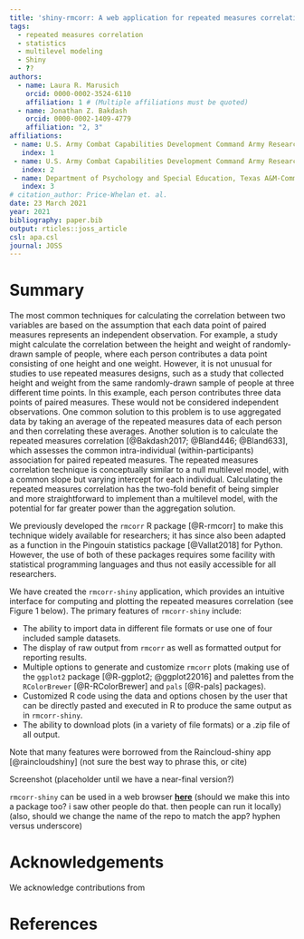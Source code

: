 ```yaml
---
title: 'shiny-rmcorr: A web application for repeated measures correlation'
tags:
  - repeated measures correlation
  - statistics
  - multilevel modeling
  - Shiny
  - ??
authors:
  - name: Laura R. Marusich
    orcid: 0000-0002-3524-6110
    affiliation: 1 # (Multiple affiliations must be quoted)
  - name: Jonathan Z. Bakdash
    orcid: 0000-0002-1409-4779
    affiliation: "2, 3"
affiliations:
 - name: U.S. Army Combat Capabilities Development Command Army Research Laboratory South at the University of Texas at Arlington
   index: 1
 - name: U.S. Army Combat Capabilities Development Command Army Research Laboratory South at the University of Texas at Dallas
   index: 2
 - name: Department of Psychology and Special Education, Texas A&M-Commerce
   index: 3
# citation_author: Price-Whelan et. al.
date: 23 March 2021
year: 2021
bibliography: paper.bib
output: rticles::joss_article
csl: apa.csl
journal: JOSS
---
```


# Summary

The most common techniques for calculating the correlation between two variables are based
on the assumption that each data point of paired measures represents an independent
observation. For example, a study might calculate the correlation between the height and 
weight of randomly-drawn sample of people, where each person contributes a data point
consisting of one height and one weight. However, it is not unusual for studies to use
repeated measures designs, such as a study that collected height and weight from the same 
randomly-drawn sample of people at three different time points. In this example, each 
person contributes three data points of paired measures. These would not be considered 
independent observations. One common solution to this problem is to use aggregated data
by taking an average of the repeated measures data of each person and then correlating 
these averages. Another solution is to calculate the repeated measures correlation 
[@Bakdash2017; @Bland446; @Bland633], which assesses the common intra-individual 
(within-participants) association for paired repeated measures. The repeated measures correlation technique
is conceptually similar to a null multilevel model, with a common slope but varying 
intercept for each individual. Calculating the repeated measures correlation has the 
two-fold benefit of being simpler and more straightforward to implement than a multilevel
model, with the potential for far greater power than the aggregation solution. 

We previously developed the ``rmcorr`` R package [@R-rmcorr] to make this technique
widely available for researchers; it has since also been adapted as a function in the 
Pingouin statistics package [@Vallat2018] for Python. However, the use of both of these
packages requires some facility with statistical programming languages and thus not
easily accessible for all researchers. 

We have created the ``rmcorr-shiny`` application, which provides an intuitive interface for
computing and plotting the repeated measures correlation (see Figure 1 below). The primary
features of ``rmcorr-shiny`` include:

* The ability to import data in different file formats or use one of four included sample 
datasets.
* The display of raw output from ``rmcorr`` as well as formatted output for reporting
results. 
* Multiple options to generate and customize ``rmcorr`` plots (making use of the 
``ggplot2`` package [@R-ggplot2; @ggplot22016] and palettes from the ``RColorBrewer`` 
[@R-RColorBrewer] and ``pals`` [@R-pals] packages).
* Customized R code using the data and options chosen by the user that can be directly
pasted and executed in R to produce the same output as in ``rmcorr-shiny``.
* The ability to download plots (in a variety of file formats) or a .zip file of all output.

Note that many features were borrowed from the Raincloud-shiny app [@raincloudshiny] (not sure the best way to phrase this, or cite)

Screenshot (placeholder until we have a near-final version?)


``rmcorr-shiny`` can be used in a web browser [**here**](https://lmarusich.shinyapps.io/shiny_rmcorr/)
(should we make this into a package too? i saw other people do that. then people can run it locally)
(also, should we change the name of the repo to match the app? hyphen versus underscore)


# Acknowledgements

We acknowledge contributions from 

# References
